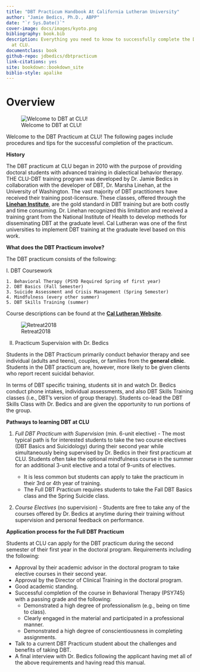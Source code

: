 ```yaml
--- 
title: "DBT Practicum Handbook At California Lutheran University"
author: "Jamie Bedics, Ph.D., ABPP"
date: "`r Sys.Date()`"
cover-image: docs/images/kyoto.png
bibliography: book.bib
description: Everything you need to know to successfully complete the DBT Practicum
  at CLU.
documentclass: book
github-repo: jdbedics/dbtpracticum
link-citations: yes
site: bookdown::bookdown_site
biblio-style: apalike
---
```


# Overview {-}



![Welcome to DBT at CLU!](images/dbtclu.png)


Welcome to the DBT Practicum at CLU!  The following pages include procedures and tips for the successful completion of the practicum.

**History**

The DBT practicum at CLU began in 2010 with the purpose of providing doctoral students with advanced training in dialectical behavior therapy.  THE CLU-DBT training program was developed by Dr. Jamie Bedics in collaboration with the developer of DBT, Dr. Marsha Linehan, at the University of Washington. The vast majority of DBT practitioners have received their training post-licensure.  These classes, offered through the <a  href="https://behavioraltech.org/">**Linehan Institute**</a>, are the gold standard in DBT training but are both costly and time consuming.  Dr. Linehan recognized this limitation and received a training grant from the National Institute of Health to develop methods for disseminating DBT at the graduate level.  Cal Lutheran was one of the first universities to implement DBT training at the graduate level based on this work.  

**What does the DBT Practicum involve?**

The DBT practicum consists of the following:

I. DBT Coursework

    1. Behavioral Therapy (PSYD Required Spring of first year)
    2. DBT Basics (Fall Semester)
    3. Suicide Assessment and Crisis Management (Spring Semester)
    4. Mindfulness (every other summer)
    5. DBT Skills Training (summer)

Course descriptions can be found at the <a  href="https://www.callutheran.edu/academics/graduate/psyd-clinical-psychology/dbt.html">**Cal Lutheran Website**</a>.  

![Retreat2018](images/group.jpg)

II. Practicum Supervision with Dr. Bedics

Students in the DBT Practicum primarily conduct behavior therapy and see individual (adults and teens), couples, or families from the **general clinic**.  Students in the DBT practicum are, however, more likely to be given clients who report recent suicidal behavior.

In terms of DBT specific training, students sit in and watch Dr. Bedics conduct phone intakes, individual assessments, and also DBT Skills Training classes (i.e., DBT's version of group therapy).  Students co-lead the DBT Skills Class with Dr. Bedics and are given the opportunity to run portions of the group.

**Pathways to learning DBT at CLU**

1. *Full DBT Practicum with Supervision* (min. 6-unit elective) - The most typical path is for interested students to take the two course electives (DBT Basics and Suicidology) during their second year while simultaneously being supervised by Dr. Bedics in their first practicum at CLU. Students often take the optional mindfulness course in the summer for an additional 3-unit elective and a total of 9-units of electives. 

    * It is less common but students can apply to take the practicum in their 3rd or 4th year of training. 
    * The Full DBT Practicum requires students to take the Fall DBT Basics class and the Spring Suicide class. 

2. *Course Electives* (no supervision) - Students are free to take any of the courses offered by Dr. Bedics at anytime during their training without supervision and personal feedback on performance. 

**Application process for the Full DBT Practicum**

Students at CLU can apply for the DBT practicum during the second semester of their first year in the doctoral program.  Requirements including the following:

  * Approval by their academic advisor in the doctoral program to take elective courses in their second year.
  * Approval by the Director of Clinical Training in the doctoral program.
  * Good academic standing.
  * Successful completion of the course in Behavioral Therapy (PSY745) with a passing grade and the following:
    * Demonstrated a high degree of professionalism (e.g., being on time to class).
    * Clearly engaged in the material and participated in a professional manner.
    * Demonstrated a high degree of conscientiousness in completing assignments.
  * Talk to a current DBT Practicum student about the challenges and benefits of taking DBT.  
  * A final interview with Dr. Bedics following the applicant having met all of the above requirements and having read this manual.

